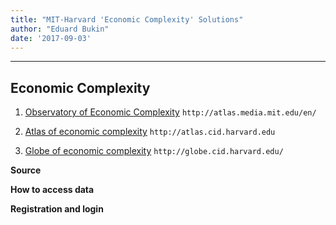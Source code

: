 ```yaml
---
title: "MIT-Harvard 'Economic Complexity' Solutions"
author: "Eduard Bukin"
date: '2017-09-03'
---
```


---

## Economic Complexity 

1.  [Observatory of Economic Complexity](00-observatory-econ-complex.html) `http://atlas.media.mit.edu/en/`

1.  [Atlas of economic complexity](00-atlas-econ-complex.html) `http://atlas.cid.harvard.edu`

1.  [Globe of economic complexity](00-globe-econ-complex.html) `http://globe.cid.harvard.edu/`


**Source**

**How to access data**

**Registration and login**
